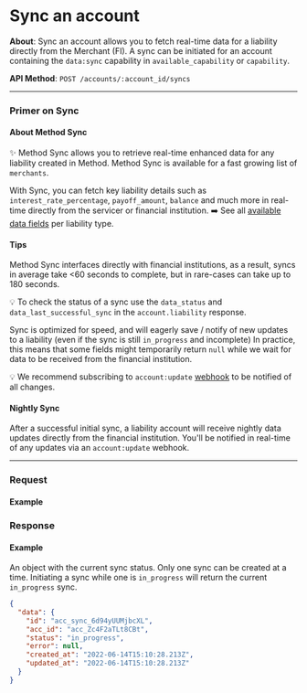 
# Sync an account

**About**: Sync an account allows you to fetch real-time data for a liability directly from the Merchant (FI). A sync can be
initiated for an account containing the `data:sync` capability in `available_capability` or `capability`.

**API Method**: `POST /accounts/:account_id/syncs`

---

### Primer on Sync

#### About Method Sync
✨ Method Sync allows you to retrieve real-time enhanced data for any liability created in Method. Method Sync is available
for a fast growing list of `merchants`.

With Sync, you can fetch key liability details such as `interest_rate_percentage`, `payoff_amount`, `balance` and much more
in real-time directly from the servicer or financial institution. ➡️ See all [available data fields](../../../guides/accounts/retrieve-liability-account-data) per liability type.

#### Tips

Method Sync interfaces directly with financial institutions, as a result, syncs in average take <60 seconds to complete,
but in rare-cases can take up to 180 seconds.

💡 To check the status of a sync use the `data_status` and `data_last_successful_sync` in the `account.liability` response.

Sync is optimized for speed, and will eagerly save / notify of new updates to a liability (even if the sync is still `in_progress` and incomplete)
In practice, this means that some fields might temporarily return `null` while we wait for data to be received from the financial institution.

💡 We recommend subscribing to `account:update` [webhook](/api/core/webhooks/object) to be notified of all changes.

#### Nightly Sync
After a successful initial sync, a liability account will receive nightly data updates directly from the financial institution.
You'll be notified in real-time of any updates via an `account:update` webhook.

---

### Request

#### Example
<AccountSync />

### Response

#### Example

An object with the current sync status. Only one sync can be created at a time. Initiating a sync while one is `in_progress`
will return the current `in_progress` sync.

```json
{
  "data": {
    "id": "acc_sync_6d94yUUMjbcXL",
    "acc_id": "acc_Zc4F2aTLt8CBt",
    "status": "in_progress",
    "error": null,
    "created_at": "2022-06-14T15:10:28.213Z",
    "updated_at": "2022-06-14T15:10:28.213Z"
  }
}
```
